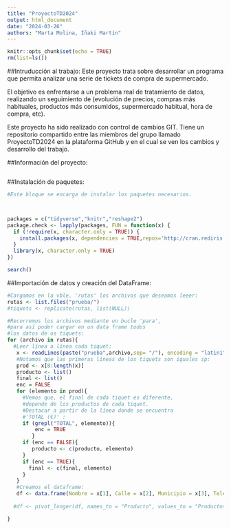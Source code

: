```yaml
---
title: "ProyectoTD2024"
output: html_document
date: "2024-03-26"
authors: "Marta Molina, Iñaki Martín"
---
```


```r
knitr::opts_chunk$set(echo = TRUE)
rm(list=ls())
```
##Intruducción al trabajo:
Este proyecto trata sobre desarrollar un programa que permita analizar una serie de tickets de compra de supermercado.

El objetivo es enfrentarse a un problema real de tratamiento de datos, realizando un seguimiento de (evolución de precios, compras más habituales, productos más consumidos, supermercado habitual, hora de compra, etc).

Este proyecto ha sido realizado con control de cambios GIT. Tiene un repositorio compartido entre las miembros del grupo llamado ProyectoTD2024 en la plataforma GitHub y en el cual se ven los cambios y desarrollo del trabajo.

##Información del proyecto:
```r

```


##Instalación de paquetes:
```r
#Este bloque se encarga de instalar los paquetes necesarios.



packages = c("tidyverse","knitr","reshape2")
package.check <- lapply(packages, FUN = function(x) {
  if (!require(x, character.only = TRUE)) {
    install.packages(x, dependencies = TRUE,repos='http://cran.rediris.es')
  }
  library(x, character.only = TRUE)
})

search()

```
##Importación de datos y creación del DataFrame:
```r
#Cargamos en la vble. 'rutas' los archivos que deseamos leeer:
rutas <- list.files("prueba/")
#tiquets <- replicate(rutas, list(NULL))
```

```r
#Recorremos los archivos mediante un bucle 'para',
#para así poder cargar en un data frame todos
#los datos de os tiquets:
for (archivo in rutas){
  #Leer línea a línea cada tiquet:
   x <- readLines(paste("prueba",archivo,sep= "/"), encoding = "latin1")
   #Notamos que las primeras líneas de los tiquets son iguales sp:
   prod <- x[8:length(x)]
   producto <- list()
   final <- list()
   enc = FALSE
   for (elemento in prod){
     #Vemos que, el final de cada tiquet es diferente,
     #depende de los productos de cada tiquet.
     #Destacar a partir de la línea donde se encuentra
     #'TOTAL (€)' :
     if (grepl("TOTAL", elemento)){
         enc = TRUE
        }
     if (enc == FALSE){
        producto <- c(producto, elemento)
     }
     if (enc == TRUE){
       final <- c(final, elemento)
     }
   }
   #Creamos el dataframe:
   df <- data.frame(Nombre = x[1], Calle = x[2], Municipio = x[3], Telefono = x[4], Fecha = x[5],  Factura_simpl= x[6] , Productos = producto)
   
  #df <- pivot_longer(df, names_to = "Producto", values_to = "Productos", cols = -c("Nombre","Calle", "Municipio", "Telefono", "Fecha", "Factura_simpl")) 

}

```


